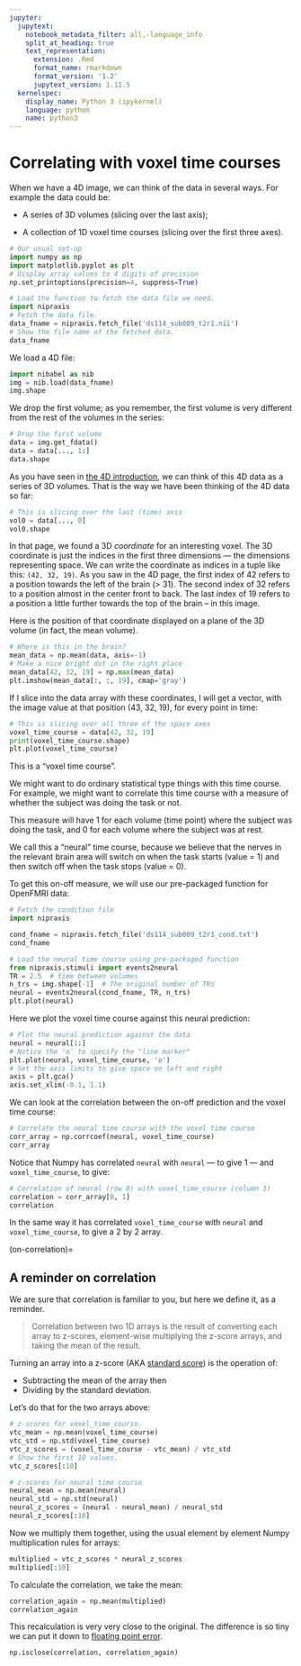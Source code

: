```yaml
---
jupyter:
  jupytext:
    notebook_metadata_filter: all,-language_info
    split_at_heading: true
    text_representation:
      extension: .Rmd
      format_name: rmarkdown
      format_version: '1.2'
      jupytext_version: 1.11.5
  kernelspec:
    display_name: Python 3 (ipykernel)
    language: python
    name: python3
---
```


# Correlating with voxel time courses

When we have a 4D image, we can think of the data in several ways.  For
example the data could be:

* A series of 3D volumes (slicing over the last axis);

* A collection of 1D voxel time courses (slicing over the first three axes).

```python
# Our usual set-up
import numpy as np
import matplotlib.pyplot as plt
# Display array values to 4 digits of precision
np.set_printoptions(precision=4, suppress=True)
```

```python
# Load the function to fetch the data file we need.
import nipraxis
# Fetch the data file.
data_fname = nipraxis.fetch_file('ds114_sub009_t2r1.nii')
# Show the file name of the fetched data.
data_fname
```

We load a 4D file:

```python
import nibabel as nib
img = nib.load(data_fname)
img.shape
```

We drop the first volume; as you remember, the first volume is very different
from the rest of the volumes in the series:

```python
# Drop the first volume
data = img.get_fdata()
data = data[..., 1:]
data.shape
```

As you have seen in [the 4D introduction](intro_to_4d.Rmd), we can think of
this 4D data as a series of 3D volumes.  That is the way we have been thinking
of the 4D data so far:

```python
# This is slicing over the last (time) axis
vol0 = data[..., 0]
vol0.shape
```

In that page, we found a 3D *coordinate* for an interesting voxel. The 3D coordinate is just the indices in the first three dimensions — the dimensions representing space.  We can write the coordinate as indices in a tuple like
this: `(42, 32, 19)`.  As you saw in the 4D page, the first index of 42 refers
to a position towards the left of the brain (> 31).  The second index of 32
refers to a position almost in the center front to back.  The last index of 19
refers to a position a little further towards the top of the brain – in this
image.

Here is the position of that coordinate displayed on a plane of the 3D volume (in fact, the mean volume).

```python
# Where is this in the brain?
mean_data = np.mean(data, axis=-1)
# Make a nice bright dot in the right place
mean_data[42, 32, 19] = np.max(mean_data)
plt.imshow(mean_data[:, :, 19], cmap='gray')
```

If I slice into the data array with these coordinates, I will get a vector,
with the image value at that position (43, 32, 19), for every point in time:

```python
# This is slicing over all three of the space axes
voxel_time_course = data[42, 32, 19]
print(voxel_time_course.shape)
plt.plot(voxel_time_course)
```

This is a “voxel time course”.

We might want to do ordinary statistical type things with this time course. For
example, we might want to correlate this time course with a measure of whether
the subject was doing the task or not.

This measure will have 1 for each volume (time point) where the subject was
doing the task, and 0 for each volume where the subject was at rest.

We call this a “neural” time course, because we believe that the nerves in the
relevant brain area will switch on when the task starts (value = 1) and then
switch off when the task stops (value = 0).

To get this on-off measure, we will use our pre-packaged function for OpenFMRI
data:

```python
# Fetch the condition file
import nipraxis

cond_fname = nipraxis.fetch_file('ds114_sub009_t2r1_cond.txt')
cond_fname
```

```python
# Load the neural time course using pre-packaged function
from nipraxis.stimuli import events2neural
TR = 2.5  # time between volumes
n_trs = img.shape[-1]  # The original number of TRs
neural = events2neural(cond_fname, TR, n_trs)
plt.plot(neural)
```

Here we plot the voxel time course against this neural prediction:

```python
# Plot the neural prediction against the data
neural = neural[1:]
# Notice the 'o' to specify the "line marker"
plt.plot(neural, voxel_time_course, 'o')
# Set the axis limits to give space on left and right
axis = plt.gca()
axis.set_xlim(-0.1, 1.1)
```

We can look at the correlation between the on-off prediction and the voxel
time course:

```python
# Correlate the neural time course with the voxel time course
corr_array = np.corrcoef(neural, voxel_time_course)
corr_array
```

Notice that Numpy has correlated `neural` with `neural` — to give 1 — and `voxel_time_course`, to give:

```python
# Correlation of neural (row 0) with voxel_time_course (column 1)
correlation = corr_array[0, 1]
correlation
```

In the same way it has correlated `voxel_time_course` with `neural` and `voxel_time_course`, to give a 2 by 2 array.

(on-correlation)=

## A reminder on correlation


We are sure that correlation is familiar to you, but here we define it, as a reminder.

> Correlation between two 1D arrays is the result of converting each array to
> z-scores, element-wise multiplying the z-score arrays, and taking the mean of
> the result.

Turning an array into a z-score (AKA [standard
score](https://en.wikipedia.org/wiki/Standard_score)) is the operation of:

* Subtracting the mean of the array then
* Dividing by the standard deviation.

Let's do that for the two arrays above:

```python
# z-scores for voxel_time_course.
vtc_mean = np.mean(voxel_time_course)
vtc_std = np.std(voxel_time_course)
vtc_z_scores = (voxel_time_course - vtc_mean) / vtc_std
# Show the first 10 values.
vtc_z_scores[:10]
```

```python
# z-scores for neural time course
neural_mean = np.mean(neural)
neural_std = np.std(neural)
neural_z_scores = (neural - neural_mean) / neural_std
neural_z_scores[:10]
```

Now we multiply them together, using the usual element by element Numpy multiplication rules for arrays:

```python
multiplied = vtc_z_scores * neural_z_scores
multiplied[:10]
```

To calculate the correlation, we take the mean:

```python
correlation_again = np.mean(multiplied)
correlation_again
```

This recalculation is very very close to the original.  The difference is so
tiny we can put it down to [floating point
error](https://matthew-brett.github.io/teaching/floating_error.html).

```python
np.isclose(correlation, correlation_again)
```
